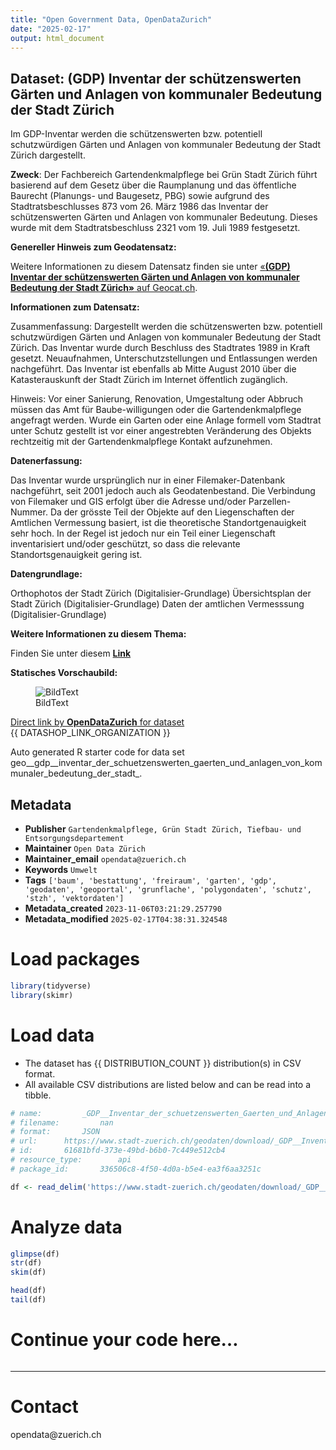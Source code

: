 ```yaml
---
title: "Open Government Data, OpenDataZurich"
date: "2025-02-17"
output: html_document
---
```


## Dataset: (GDP) Inventar der schützenswerten Gärten und Anlagen von kommunaler Bedeutung der Stadt Zürich

Im GDP-Inventar werden die schützenswerten bzw. potentiell schutzwürdigen Gärten und Anlagen von kommunaler Bedeutung der Stadt Zürich dargestellt.

**Zweck**: Der Fachbereich Gartendenkmalpflege bei Grün Stadt Zürich führt basierend auf dem Gesetz über die Raumplanung und das öffentliche Baurecht (Planungs- und Baugesetz, PBG) sowie aufgrund des Stadtratsbeschlusses 873 vom 26. März 1986 das Inventar der schützenswerten Gärten und Anlagen von kommunaler Bedeutung. Dieses wurde mit dem Stadtratsbeschluss 2321 vom 19. Juli 1989 festgesetzt.

**Genereller Hinweis zum Geodatensatz:**


Weitere Informationen zu diesem Datensatz finden sie unter [«**(GDP) Inventar der schützenswerten Gärten und Anlagen von kommunaler Bedeutung der Stadt Zürich»** auf Geocat.ch](https://www.geocat.ch/geonetwork/srv/ger/catalog.search#/metadata/efbeacb0-f492-3fe6-6cd3-63127a09bf0b).				
			   

**Informationen zum Datensatz:**

Zusammenfassung:
Dargestellt werden die schützenswerten bzw. potentiell schutzwürdigen Gärten und Anlagen von kommunaler Bedeutung der Stadt Zürich. Das Inventar wurde durch Beschluss des Stadtrates 1989 in Kraft gesetzt. Neuaufnahmen, Unterschutzstellungen und Entlassungen werden nachgeführt. Das Inventar ist ebenfalls ab Mitte August 2010 über die Katasterauskunft  der Stadt Zürich im Internet öffentlich zugänglich.  

Hinweis:
Vor einer Sanierung, Renovation, Umgestaltung oder Abbruch müssen das Amt für Baube-willigungen oder die Gartendenkmalpflege angefragt werden. Wurde ein Garten oder eine Anlage formell vom Stadtrat unter Schutz gestellt ist vor einer angestrebten Veränderung des Objekts rechtzeitig  mit der Gartendenkmalpflege Kontakt aufzunehmen.

**Datenerfassung:**

Das Inventar wurde ursprünglich nur in einer Filemaker-Datenbank nachgeführt, seit 2001 jedoch auch als Geodatenbestand. Die Verbindung von Filemaker und GIS erfolgt über die Adresse und/oder Parzellen-Nummer. Da   der grösste Teil der Objekte auf den Liegenschaften der Amtlichen Vermessung basiert, ist die theoretische Standortgenauigkeit sehr hoch. In der Regel ist jedoch nur ein Teil einer Liegenschaft inventarisiert und/oder geschützt, so dass die relevante Standortsgenauigkeit gering ist.

**Datengrundlage:**

Orthophotos der Stadt Zürich (Digitalisier-Grundlage)
Übersichtsplan der Stadt Zürich (Digitalisier-Grundlage)
Daten der amtlichen Vermesssung (Digitalisier-Grundlage)


**Weitere Informationen zu diesem Thema:**

Finden Sie unter diesem [**Link**](http://www.stadt-zuerich.ch/ted/de/index/gsz/planung_u_bau/inventare_und_grundlagen/gartendenkmalpflege-inventar.html)

**Statisches Vorschaubild:**

![BildText](https://www.gis.stadt-zuerich.ch/zueriplan_docs/geocat/efbeacb0-f492-3fe6-6cd3-63127a09bf0b.png)



[Direct link by **OpenDataZurich** for dataset](https://data.stadt-zuerich.ch/dataset/geo__gdp__inventar_der_schuetzenswerten_gaerten_und_anlagen_von_kommunaler_bedeutung_der_stadt_)<br>
{{ DATASHOP_LINK_ORGANIZATION }}

Auto generated R starter code for data set geo__gdp__inventar_der_schuetzenswerten_gaerten_und_anlagen_von_kommunaler_bedeutung_der_stadt_.

## Metadata

- **Publisher** `Gartendenkmalpflege, Grün Stadt Zürich, Tiefbau- und Entsorgungsdepartement`
- **Maintainer** `Open Data Zürich`
- **Maintainer_email** `opendata@zuerich.ch`
- **Keywords** `Umwelt`
- **Tags** `['baum', 'bestattung', 'freiraum', 'garten', 'gdp', 'geodaten', 'geoportal', 'grunflache', 'polygondaten', 'schutz', 'stzh', 'vektordaten']`
- **Metadata_created** `2023-11-06T03:21:29.257790`
- **Metadata_modified** `2025-02-17T04:38:31.324548`


# Load packages

```r

library(tidyverse)
library(skimr)

```

# Load data

-   The dataset has {{ DISTRIBUTION_COUNT }} distribution(s) in CSV format.
-   All available CSV distributions are listed below and can be read into a tibble.

```r

# name: 		_GDP__Inventar_der_schuetzenswerten_Gaerten_und_Anlagen_von_kommunaler_Bedeutung_der_Stadt_Zuerich.json (GeoJSON-Services)
# filename: 		nan
# format: 		JSON
# url: 		https://www.stadt-zuerich.ch/geodaten/download/_GDP__Inventar_der_schuetzenswerten_Gaerten_und_Anlagen_von_kommunaler_Bedeutung_der_Stadt_Zuerich?format=geojson_link
# id: 		61681bfd-373e-49bd-b6b0-7c449e512cb4
# resource_type: 		api
# package_id: 		336506c8-4f50-4d0a-b5e4-ea3f6aa3251c

df <- read_delim('https://www.stadt-zuerich.ch/geodaten/download/_GDP__Inventar_der_schuetzenswerten_Gaerten_und_Anlagen_von_kommunaler_Bedeutung_der_Stadt_Zuerich?format=geojson_link')


```

# Analyze data

```r

glimpse(df)
str(df)
skim(df)

head(df)
tail(df)

```

# Continue your code here...

```r

```

------------------------------------------------------------------------

# Contact

opendata@zuerich.ch
